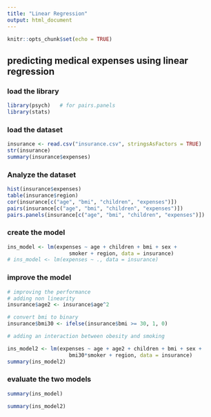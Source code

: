 ---
title: "Linear Regression"
output: html_document
---

```{r setup, include=FALSE}
knitr::opts_chunk$set(echo = TRUE)
```

## predicting medical expenses using linear regression

### load the library
```{r }
library(psych)   # for pairs.panels
library(stats)
```

### load the dataset

```{r }
insurance <- read.csv("insurance.csv", stringsAsFactors = TRUE)
str(insurance)
summary(insurance$expenses)
```

### Analyze the dataset
```{r }
hist(insurance$expenses)
table(insurance$region)
cor(insurance[c("age", "bmi", "children", "expenses")])
pairs(insurance[c("age", "bmi", "children", "expenses")])
pairs.panels(insurance[c("age", "bmi", "children", "expenses")])
```

### create the model
```{r }
ins_model <- lm(expenses ~ age + children + bmi + sex +
                    smoker + region, data = insurance)
# ins_model <- lm(expenses ~ ., data = insurance)
```

### improve the model
```{r }
# improving the performance
# adding non linearity 
insurance$age2 <- insurance$age^2

# convert bmi to binary 
insurance$bmi30 <- ifelse(insurance$bmi >= 30, 1, 0)

# adding an interaction between obesity and smoking

ins_model2 <- lm(expenses ~ age + age2 + children + bmi + sex +
                    bmi30*smoker + region, data = insurance)
summary(ins_model2)

```

### evaluate the two models
```{r }
summary(ins_model)

summary(ins_model2)
```